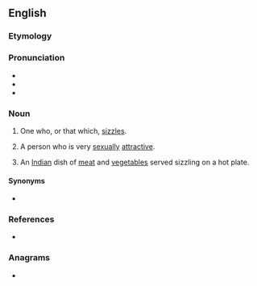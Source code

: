 ==English==

===Etymology===
{{suffix|en|sizzle|er}}

===Pronunciation===
* {{IPA|en|/ˈsɪzləɹ/}}
* {{audio|en|En-au-sizzler.ogg|Audio (AU)}}
* {{rhymes|en|ɪzlə(ɹ)}}

===Noun===
{{en-noun}}

# One who, or that which, [[sizzle]]s.
# {{lb|en|slang}} A person who is very [[sexual]]ly [[attractive]].
# An [[Indian]] dish of [[meat]] and [[vegetable]]s served sizzling on a hot plate.

====Synonyms====
* {{l|en|scorcher}}

===References===
* {{R:Webster NCD 1967}}

===Anagrams===
* {{anagrams|en|a=eilrszz|Rizzles|rizzles}}